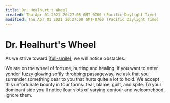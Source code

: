 ```yaml
---
title: Dr. Healhurt's Wheel
created: Thu Apr 01 2021 20:27:08 GMT-0700 (Pacific Daylight Time)
modified: Thu Apr 01 2021 20:27:08 GMT-0700 (Pacific Daylight Time)
---
```


# Dr. Healhurt's Wheel

As we strive toward [[full-smile]], we will notice obstacles.

We are on the wheel of fortune, hurting and healing. If you want to enter yonder fuzzy glowing softly throbbing passageway, we ask that you surrender something dear to you that hurts quite a lot to hold. We accept this unfortunate bounty in four forms: fear, blame, guilt, and spite. To your dominant side you'll notice four slots of varying contour and welcomehood. Ignore them.

[//begin]: # "Autogenerated link references for markdown compatibility"
[full-smile]: full-smile "Full Smile"
[//end]: # "Autogenerated link references"
